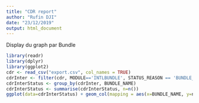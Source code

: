 ```yaml
---
title: "CDR report"
author: "Rufin DJI"
date: "23/12/2019"
output: html_document
---
```

Display du graph par Bundle
```r
library(readr)
library(dplyr)
library(ggplot2)
cdr <- read_csv("export.csv", col_names = TRUE)
cdrInter <- filter(cdr, MODULE=='INTLBUNDLE', STATUS_REASON == 'BUNDLE_SUCCESS')
cdrInterStatus <- group_by(cdrInter, BUNDLE_NAME)
cdrInterStatus <- summarise(cdrInterStatus, n=n())
ggplot(data=cdrInterStatus) + geom_col(mapping = aes(x=BUNDLE_NAME, y=n), fill="red")

```